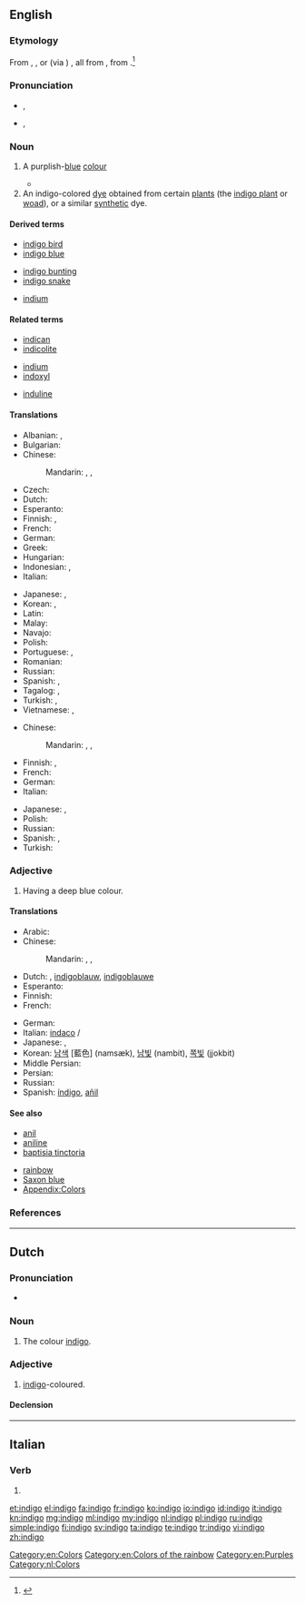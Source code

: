 {{also|Indigo|índigo}}
==English==
{{wikipedia}}

===Etymology===
From {{etyl|es|en}} {{term|indico|lang=es}}, {{etyl|pt|en}} {{term|indigo|lang=pt}}, or {{etyl|nl|en}} (via {{etyl|pt|en}}) {{term|indigo|lang=nl}}, all from {{etyl|la|en}} {{term|indicum||indigo|lang=la}}, from {{etyl|grc|en}} {{term|Ἰνδικὸν||Indian dye|lang=grc}}.<ref>{{R:Online Etymology Dictionary}}</ref>

===Pronunciation===
* {{a|UK}} {{IPA|/ˈɪn.dɪˌɡəʊ/}}, {{X-SAMPA|/"In.dI%g@U/}}
* {{a|US}} {{IPA|/ˈɪndɪˌɡoʊ/}}, {{X-SAMPA|/"IndI%goU/}}

===Noun===
{{en-noun|s|pl2=indigoes|-}}

# A purplish-[[blue]] [[colour]]
#: {{color panel|00416A}}
#: {{color panel|web indigo|2=4B0082}}
#*{{quote-book|year=1907|author=[[w:Harold Edward Bindloss|Harold Bindloss]]
|title=The Dust of Conflict
|chapter=6|url=http://openlibrary.org/works/OL4429277W
|passage=The night was considerably clearer than anybody on board her desired when the schooner ''Ventura'' headed for the land. It rose in places, black and sharp against the velvety '''indigo''', over her dipping bow, though most of the low littoral was wrapped in obscurity.}}
# An indigo-colored [[dye]] obtained from certain [[plant]]s (the [[indigo plant]] or [[woad]]), or a similar [[synthetic]] dye.

====Derived terms====
{{top3}}
* [[indigo bird]]
* [[indigo blue]]
{{mid3}}
* [[indigo bunting]]
* [[indigo snake]]
{{mid3}}
* [[indium]]<!--see the etymology for that word-->
{{bottom}}

====Related terms====
{{top3}}
* [[indican]]
* [[indicolite]]
{{mid3}}
* [[indium]]
* [[indoxyl]]
{{mid3}}
* [[induline]]
{{bottom}}

====Translations====
{{trans-top|colour}}
* Albanian: {{t-|sq|llullaq}},  {{t-|sq|vjollcë}}
* Bulgarian: {{t-|bg|индиго|m|tr=indigo}}
* Chinese:
*: Mandarin: {{t|cmn|靛青|tr=diànqīng|sc=Hani}},  {{t|cmn|靛藍|sc=Hani}},  {{t|cmn|靛蓝|tr=diànlán|sc=Hani}}
* Czech: {{t-|cs|indigo|n}}
* Dutch: {{t+|nl|indigo|n}}
* Esperanto: {{t-|eo|indigo}}
* Finnish: {{t+|fi|indigo}}, {{t-|fi|indigonsininen}}
* French: {{t+|fr|indigo|m}}
* German: {{t+|de|Indigo|n}}
* Greek: {{t+|el|ινδικό|m|tr=indikó}}
* Hungarian: {{t+|hu|indigó}}
* Indonesian: {{t+|id|biru}},  {{t+|id|nila}}
* Italian: {{t+|it|indaco|m}}
{{trans-mid}}
* Japanese: {{t-|ja|インジゴ|tr=injigo}}, {{t+|ja|藍色|tr=あいいろ, aiiro}}
* Korean: {{t-|ko|남빛|tr=nambich|sc=Hang}},  {{t-|ko|쪽빛|tr=jjogbich|sc=Hang}}
* Latin: {{t-|la|indicum|m}}
* Malay: {{t-|ms|biru nila}}
* Navajo: {{tø|nv|yágo dootłʼizh}}
* Polish: {{t-|pl|indygo}}
* Portuguese: {{t+|pt|anil}},  {{t-|pt|indigo|m}}
* Romanian: {{t-|ro|indigo|m}}
* Russian: {{t+|ru|индиго|n|tr=indígo}}
* Spanish: {{t+|es|índigo|m}}, {{t+|es|añil|m}}
* Tagalog: {{t-|tl|indigo}},  {{t-|tl|anyil}}
* Turkish: {{t+|tr|indigo}}, {{t+|tr|çivit mavisi}}
* Vietnamese: {{t-|vi|cây chàm}},  {{t+|vi|chàm}}
{{trans-bottom}}

{{trans-top|dye}}
* Chinese:
*: Mandarin: {{t|cmn|靛青|tr=diànqīng|sc=Hani}},  {{t|cmn|靛藍|sc=Hani}},  {{t|cmn|靛蓝|tr=diànlán|sc=Hani}}
* Finnish: {{t+|fi|indigo}}, {{t-|fi|indigokarmiiniväri}}
* French: {{t+|fr|indigo|m}}
* German: {{t+|de|Indigo|m}}
* Italian: {{t+|it|indaco|m}}
{{trans-mid}}
* Japanese: {{t-|ja|インジゴ|tr=injigo}}, {{t+|ja|藍色|tr=あいいろ, aiiro}}
* Polish: {{t-|pl|indygo}}
* Russian: {{t+|ru|индиго|n|tr=indígo}}
* Spanish: {{t+|es|índigo|m}}, {{t+|es|añil|m}}
* Turkish: {{t+|tr|indigo}}
{{trans-bottom}}

===Adjective===
{{head|en|adjective}}

# Having a deep blue colour.

====Translations====
{{trans-top|colour}}
* Arabic: {{t-|ar|نيلي|tr=niiliy}}
* Chinese:
*: Mandarin: {{t|cmn|靛藍|sc=Hani}},  {{t|cmn|靛蓝|tr=diànlán|sc=Hani}}, {{t|cmn|靛青|tr=diànqīng|sc=Hani}}
* Dutch: {{t+|nl|indigo}}, [[indigoblauw]], [[indigoblauwe]]
* Esperanto: {{t-|eo|indiga}}
* Finnish: {{t-|fi|indigonsininen}}
* French: {{t+|fr|indigo}}
{{trans-mid}}
* German: {{t+|de|indigofarben}}
* Italian: [[indaco]] {{m}}/{{f}}
* Japanese: {{t-|ja|インジゴ|tr=indigo}}, {{t+|ja|藍色|tr=あいいろ , aiiro}}
* Korean: [[남색]] [藍色] (namsæk), [[남빛]] (nambit), [[쪽빛]] (jjokbit)
* Middle Persian: {{tø|pal|𐭭𐭩𐭫|tr=nīl|sc=Phli}}
* Persian: {{t|fa|نیلی|tr=nili|sc=fa-Arab}}
* Russian: {{t+|ru|индиго|alt=цвета индиго|tr=cvéta indígo}}
* Spanish: [[índigo]], [[añil]]
{{trans-bottom}}

====See also====
{{top2}}
* [[anil]]
* [[aniline]]
* [[baptisia tinctoria]]
{{mid2}}
* [[rainbow]]
* [[Saxon blue]]
* [[Appendix:Colors]]
{{bottom}}

===References===
<references/>

[[Category:en:Colors]]
[[Category:en:Colors of the rainbow]]
[[Category:en:Purples]]

----

==Dutch==

===Pronunciation===
* {{audio|Nl-indigo.ogg|Audio}}

===Noun===
{{nl-noun|n|indigo's|-}}

# The colour [[#English|indigo]].

===Adjective===
{{nl-adj|peri|peri}}

# [[#English|indigo]]-coloured.

====Declension====
{{nl-decl-adj-nc|indigo|indigo's}}

[[Category:nl:Colors]]

----

==Italian==

===Verb===
{{head|it|verb form}}

# {{conjugation of|indigere||1|s|pres|ind|lang=it}}

[[et:indigo]]
[[el:indigo]]
[[fa:indigo]]
[[fr:indigo]]
[[ko:indigo]]
[[io:indigo]]
[[id:indigo]]
[[it:indigo]]
[[kn:indigo]]
[[mg:indigo]]
[[ml:indigo]]
[[my:indigo]]
[[nl:indigo]]
[[pl:indigo]]
[[ru:indigo]]
[[simple:indigo]]
[[fi:indigo]]
[[sv:indigo]]
[[ta:indigo]]
[[te:indigo]]
[[tr:indigo]]
[[vi:indigo]]
[[zh:indigo]]